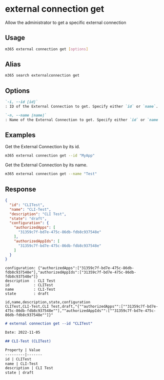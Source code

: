 
# external connection get

Allow the administrator to get a specific external connection

## Usage

```sh
m365 external connection get [options]
```

## Alias

```sh
m365 search externalconnection get
```

## Options

```md definition-list
`-i, --id [id]`
: ID of the External Connection to get. Specify either `id` or `name`.

`-n, --name [name]`
: Name of the External Connection to get. Specify either `id` or `name`.
```

<Global />

## Examples

Get the External Connection by its id.

```sh
m365 external connection get --id "MyApp"
```

Get the External Connection by its name.

```sh
m365 external connection get --name "Test"
```

## Response

<Tabs>
  <TabItem value="JSON">

  ```json
  {
    "id": "CLITest",
    "name": "CLI-Test",
    "description": "CLI Test",
    "state": "draft",
    "configuration": {
      "authorizedApps": [
        "31359c7f-bd7e-475c-86db-fdb8c937548e"
      ],
      "authorizedAppIds": [
        "31359c7f-bd7e-475c-86db-fdb8c937548e"
      ]
    }
  }
  ```

  </TabItem>
  <TabItem value="Text">

  ```text
  configuration: {"authorizedApps":["31359c7f-bd7e-475c-86db-fdb8c937548e"],"authorizedAppIds":["31359c7f-bd7e-475c-86db-fdb8c937548e"]}
  description  : CLI Test
  id           : CLITest
  name         : CLI-Test
  state        : draft
  ```

  </TabItem>
  <TabItem value="CSV">

  ```csv
  id,name,description,state,configuration
  CLITest,CLI-Test,CLI Test,draft,"{""authorizedApps"":[""31359c7f-bd7e-475c-86db-fdb8c937548e""],""authorizedAppIds"":[""31359c7f-bd7e-475c-86db-fdb8c937548e""]}"
  ```

  </TabItem>
  <TabItem value="Markdown">

  ```md
  # external connection get --id "CLITest"

  Date: 2022-11-05

  ## CLI-Test (CLITest)

  Property | Value
  ---------|-------
  id | CLITest
  name | CLI-Test
  description | CLI Test
  state | draft
  ```

  </TabItem>
</Tabs>
